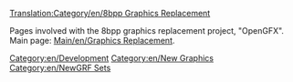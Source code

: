 [[Translation:Category/en/8bpp Graphics Replacement]]{{en/-}}

Pages involved with the 8bpp graphics replacement project, "OpenGFX". Main page: [[Main/en/Graphics Replacement]].

[[Category:en/Development]]
[[Category:en/New Graphics]]
[[Category:en/NewGRF Sets]]